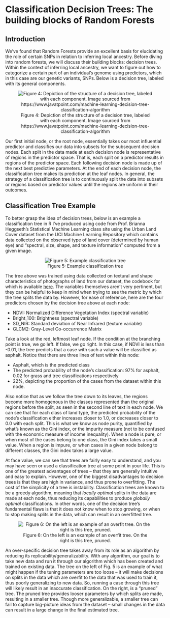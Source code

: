 # Classification Decision Trees: The building blocks of Random Forests

## Introduction

We’ve found that Random Forests provide an excellent basis for elucidating the role of certain SNPs in relation to inferring local ancestry. Before diving into random forests, we will discuss their building blocks: decision trees. Within the context of inferring local ancestry, we want to figure out how to categorize a certain part of an individual’s genome using predictors, which in this case are our genetic variants, SNPs. Below is a decision tree, labeled with its general components.

<center>

![Figure 4: Depiction of the structure of a decision tree, labeled with each component. Image sourced from https://www.javatpoint.com/machine-learning-decision-tree-classification-algorithm](./figures/fig4.png)

</center>

Our first initial node, or the root node, essentially takes our most influential predictor and classifies our data into subsets for the subsequent decision nodes. Each split in the data made at each decision node is representative of regions in the predictor space. That is, each split on a predictor results in regions of the predictor space. Each following decision node is made up of the next best predictive parameters. At the end of each decision node, the classification tree makes its prediction at the leaf nodes. In general, the strategy of a classification tree is to continuously split the data into subsets or regions based on predictor values until the regions are uniform in their outcomes.

## Classification Tree Example

To better grasp the idea of decision trees, below is an example a classification tree in R I’ve produced using code from Prof. Brianna Heggseth’s Statistical Machine Learning class site using the Urban Land Cover dataset from the UCI Machine Learning Repository which contains data collected on the observed type of land cover (determined by human eye) and “spectral, size, shape, and texture information” computed from a given image.


<center>

![Figure 5: Example classification tree](./figures/fig5.png)

</center>

The tree above was trained using data collected on textural and shape characteristics of photographs of land from our dataset, the codebook for which is available [here](https://archive.ics.uci.edu/ml/datasets/Urban+Land+Cover). The variables themselves aren’t very pertinent, but they can be helpful to keep in mind when trying to see the metric by which the tree splits the data by. However, for ease of reference, here are the four predictors chosen by the decision tree above at each node:

- NDVI: Normalized Difference Vegetation Index (spectral variable)
- Bright_100: Brightness (spectral variable)
- SD_NIR: Standard deviation of Near Infrared (texture variable)
- GLCM2: Gray-Level Co-occurrence Matrix

Take a look at the red, leftmost leaf node. If the condition at the branching point is true, we go left. If false, we go right. In this case, if NDVI is less than -0.01, the tree predicts that a case with such a value will be classified as asphalt. 
Notice that there are three lines of text within this node:

- Asphalt, which is the predicted class
- The predicted probability of the node’s classification: 97% for asphalt, 0.02 for grass and tree classifications respectively
- 22%, depicting the proportion of the cases from the dataset within this node.

Also notice that as we follow the tree down to its leaves, the regions become more homogenous in the classes represented than the original regions before the split, as seen in the second line of text in each node. We can see that for each class of land type, the predicted probability of the node’s classification either increases closer to 1.0, or decreases closer to 0.0 with each split. This is what we know as node purity, quantified by what’s known as the Gini index, or the impurity measure (not to be confused with the economic measure of income inequality). When a node is pure, or when most of the cases belong to one class, the Gini index takes a small value. When a region is impure, or when cases in a given node belong to different classes, the Gini index takes a large value.

At face value, we can see that trees are fairly easy to understand, and you may have seen or used a classification tree at some point in your life. This is one of the greatest advantages of trees – that they are generally intuitive and easy to explain. However, one of the biggest disadvantages to decision trees is that they are high in variance, and thus prone to overfitting. The cost of the simplicity of a tree is instability. Classification trees are known to be a greedy algorithm, meaning that *locally optimal* splits in the data are made at each node, thus reducing its capabilities to produce *globally optimal* classifications. In other words, one of the decision tree’s fundamental flaws is that it does not know when to stop growing, or when to stop making splits in the data, which can result in an overfitted tree.

<center>

![Figure 6: On the left is an example of an overfit tree. On the right is this tree, pruned.](./figures/fig6.png)

</center>

An over-specific decision tree takes away from its role as an algorithm by reducing its replicability/generalizability. With any algorithm, our goal is to take new data and run it through our algorithm which has been created and trained on existing data. The tree on the left of Fig. 5 is an example of what might happen if the tuning parameters are too loose – it will make decisions on splits in the data which are overfit to the data that was used to train it, thus poorly generalizing to new data. So, running a case through this tree will likely result in an inaccurate classification. On the right, is a “pruned” tree. The pruned tree provides looser parameters by which splits are made, resulting in a smaller tree. Though more generalizable, a smaller tree can fail to capture big-picture ideas from the dataset – small changes in the data can result in a large change in the final estimated tree.




